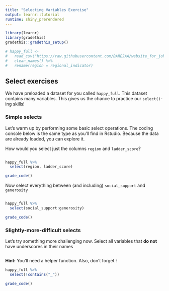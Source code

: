 ```yaml
---
title: "Selecting Variables Exercise"
output: learnr::tutorial
runtime: shiny_prerendered
---
```

```r
library(learnr)
library(gradethis)
gradethis::gradethis_setup()

# happy_full <- 
#   read_csv("https://raw.githubusercontent.com/BAREJAA/website_for_john/master/datasets/world-happiness-report-2021.csv") %>% 
#   clean_names() %>% 
#   rename(region = regional_indicator)
```
## Select exercises

We have preloaded a dataset for you called `happy_full`. This dataset contains many variables. This gives us the chance to practice our `select()`-ing skills!

### Simple selects

Let's warm up by performing some basic select operations. The coding console below is the same type as you'll find in Rstudio. Because the data are already loaded, you can explore it.    

How would you select just the columns `region` and `ladder_score`?  

```r

```

```r
happy_full %>% 
  select(region, ladder_score)
```

```r
grade_code()
```

Now select everything between (and including) `social_support` and `generosity`

```r

```

```r
happy_full %>% 
  select(social_support:generosity)
```

```r
grade_code()
```

### Slightly-more-difficult selects  

Let's try something more challenging now. Select all variables that **do not** have underscores in their names

```r

```

<div id="no-underscore-hint">
**Hint:** You'll need a helper function. Also, don't forget `!`
</div>

```r
happy_full %>% 
  select(!contains("_"))
```

```r
grade_code()
```